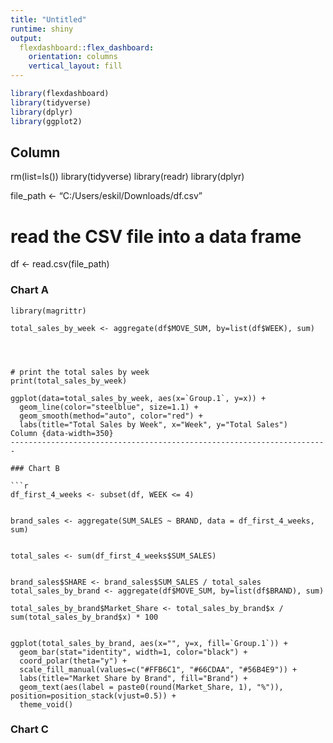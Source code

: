 ---
title: "Untitled"
runtime: shiny
output: 
  flexdashboard::flex_dashboard:
    orientation: columns
    vertical_layout: fill
---

```{r setup, include=FALSE}
library(flexdashboard)
library(tidyverse)
library(dplyr)
library(ggplot2)
```

Column {data-width=650}
-----------------------------------------------------------------------
rm(list=ls()) 
library(tidyverse)
library(readr)
library(dplyr)

file_path <- "C:/Users/eskil/Downloads/df.csv"

# read the CSV file into a data frame
df <- read.csv(file_path)

### Chart A


```
library(magrittr)

total_sales_by_week <- aggregate(df$MOVE_SUM, by=list(df$WEEK), sum)




# print the total sales by week
print(total_sales_by_week)

ggplot(data=total_sales_by_week, aes(x=`Group.1`, y=x)) +
  geom_line(color="steelblue", size=1.1) +
  geom_smooth(method="auto", color="red") +
  labs(title="Total Sales by Week", x="Week", y="Total Sales")
Column {data-width=350}
-----------------------------------------------------------------------

### Chart B

```{r}
df_first_4_weeks <- subset(df, WEEK <= 4)


brand_sales <- aggregate(SUM_SALES ~ BRAND, data = df_first_4_weeks, sum)


total_sales <- sum(df_first_4_weeks$SUM_SALES)


brand_sales$SHARE <- brand_sales$SUM_SALES / total_sales
total_sales_by_brand <- aggregate(df$MOVE_SUM, by=list(df$BRAND), sum)

total_sales_by_brand$Market_Share <- total_sales_by_brand$x / sum(total_sales_by_brand$x) * 100


ggplot(total_sales_by_brand, aes(x="", y=x, fill=`Group.1`)) +
  geom_bar(stat="identity", width=1, color="black") +
  coord_polar(theta="y") +
  scale_fill_manual(values=c("#FFB6C1", "#66CDAA", "#56B4E9")) +
  labs(title="Market Share by Brand", fill="Brand") +
  geom_text(aes(label = paste0(round(Market_Share, 1), "%")), position=position_stack(vjust=0.5)) +
  theme_void()
```

### Chart C

```{r}

```

